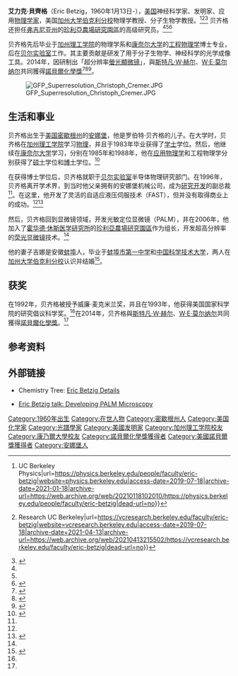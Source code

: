 {{NoteTA|1=zh-hant:艾力克;zh-cn:埃里克|2=zh-hans:莫尔纳尔;zh-cn:莫纳|3=zh-hans:赫尔;zh-cn:黑尔}}
{{Infobox scientist
|name              = 艾力克·貝齊格 {{Nobel icon|2014年諾貝爾化學獎|諾貝爾化學獎}}<br> Eric Betzig
|honorific-suffix  = [[Doctor_of_Philosophy|Phd]]
|image             = Eric_Betzig.jpg
|caption           = 
|birth_name        = 
|birth_date        = {{Birth date and age|1960|1|13|df=y}}
|birth_place       = 美国[[密歇根州|密歇根州]][[安娜堡|安娜堡]]
|death_date        = 
|death_place       = 
|fields            = [[应用物理学|应用物理学]], [[工程物理学|工程物理学]]
|alma_mater        = [[加州理工学院|加州理工学院]]<br />[[康奈尔大学|康奈尔大学]]
|doctoral_advisor  = 
|thesis_title      = Near-field Scanning Optical Microscopy 
|thesis_url        = 
|thesis_year       = 1988年
|doctoral_students = 
|occupation        = 物理学家
|years_active      = 
|employer          = [[珍利亞農場研究園區|珍利亞農場研究園區]]
|organization      = [[霍华德·休斯医学研究所|霍华德·休斯医学研究所]]
|known_for         = 纳米光学显微系统, [[荧光显微镜|荧光显微镜]]
|notable_works     = 
|influences        = 
|spouse            = 
|children          = 
|awards            = {{nowrap|[[诺贝尔化学奖|诺贝尔化学奖]] (2014年)}}
|website           = [http://www.hhmi.org/scientists/eric-betzig Eric Betzig, PhD]
}}

'''艾力克·貝齊格'''（Eric Betzig，1960年1月13日-），[[美国|美国]]神经科学家、发明家、应用[[物理学家|物理学家]]，美国[[加州大学伯克利分校|加州大学伯克利分校]]物理学教授、分子生物学教授。<ref name=":0">{{Cite web|title=Eric Betzig {{!}} UC Berkeley Physics|url=https://physics.berkeley.edu/people/faculty/eric-betzig|website=physics.berkeley.edu|access-date=2019-07-18|archive-date=2021-01-18|archive-url=https://web.archive.org/web/20210118102010/https://physics.berkeley.edu/people/faculty/eric-betzig|dead-url=no}}</ref><ref>{{Cite web|title=Eric Betzig {{!}} Research UC Berkeley|url=https://vcresearch.berkeley.edu/faculty/eric-betzig|website=vcresearch.berkeley.edu|access-date=2019-07-18|archive-date=2021-04-13|archive-url=https://web.archive.org/web/20210413215502/https://vcresearch.berkeley.edu/faculty/eric-betzig|dead-url=no}}</ref><ref name=":1">{{Cite web|title=Eric Betzig|url=https://www.hhmi.org/scientists/eric-betzig|language=en|website=HHMI.org|access-date=2019-07-18|archive-date=2021-05-06|archive-url=https://web.archive.org/web/20210506175609/https://www.hhmi.org/scientists/eric-betzig|dead-url=no}}</ref> 贝齐格还担任[[弗吉尼亚州|弗吉尼亚州]]的[[珍利亞農場研究園區|珍利亞農場研究園區]]的高级研究员。<ref name=":0" /><ref name=":1" /><ref name="hhmi">{{cite web |url=http://www.hhmi.org/scientists/eric-betzig |title=Eric Betzig, PhD |work=hhmi.org |publisher=[[Howard_Hughes_Medical_Institute|Howard Hughes Medical Institute]] |accessdate=2014-10-08 |archive-date=2014-10-10 |archive-url=https://web.archive.org/web/20141010120254/http://www.hhmi.org/scientists/eric-betzig |dead-url=no }}</ref>

贝齐格先后毕业于[[加州理工学院|加州理工学院]]的物理学系和[[康奈尔大学|康奈尔大学]]的[[工程物理学|工程物理学]]博士专业，后在[[贝尔实验室|贝尔实验室]]工作。其主要贡献是研发了用于分子生物学、神经科学的光学成像工具。2014年，因研制出「超分辨率[[螢光顯微镜|螢光顯微镜]]」，與[[斯特凡·W·赫尔|斯特凡·W·赫尔]]、[[W·E·莫尔纳尔|W·E·莫尔纳尔]]共同獲得[[諾貝爾化學獎|諾貝爾化學獎]]<ref name="nobel">{{cite news |url=http://www.nobelprize.org/nobel_prizes/chemistry/laureates/2014/press.html |title=The Nobel Prize in Chemistry 2014 |work=Nobelprize.org |publisher=Nobel Media AB |date=2014-10-08 |accessdate=2014-10-08 |archive-date=2015-11-06 |archive-url=https://web.archive.org/web/20151106200449/http://www.nobelprize.org/nobel_prizes/chemistry/laureates/2014/press.html |dead-url=no }}</ref><ref name="hhmipr">{{cite web |url=http://www.hhmi.org/news/eric-betzig-wins-2014-nobel-prize-chemistry |title=Eric Betzig Wins 2014 Nobel Prize in Chemistry |work=HHMI News |publisher=hhmi.org |date=2014-10-08 |accessdate=2014-10-08 |archive-date=2014-10-10 |archive-url=https://web.archive.org/web/20141010120511/http://www.hhmi.org/news/eric-betzig-wins-2014-nobel-prize-chemistry |dead-url=no }}</ref><ref>{{Cite web |url=http://www.ch.ntu.edu.tw/nobel/2014.html |title=存档副本 |access-date=2016-05-02 |archive-date=2016-11-13 |archive-url=https://web.archive.org/web/20161113182523/http://www.ch.ntu.edu.tw/nobel/2014.html |dead-url=no }}</ref>。

[[File:GFP_Superresolution_Christoph_Cremer.JPG|thumb]]

==生活和事业==
贝齐格出生于[[美国|美国]][[密歇根州|密歇根州]]的[[安娜堡|安娜堡]]，他是罗伯特·贝齐格的儿子。在大学时，贝齐格在[[加州理工学院|加州理工学院]]学习[[物理|物理]]，并且于1983年毕业获得了[[理學士|学士]]学位。然后，他继续在[[康奈尔大学|康奈尔大学]]学习，分别在1985年和1988年，他在[[应用物理学|应用物理学]]和工程物理学分别获得了[[理學碩士|硕士]]学位和[[哲學博士|博士]]学位。<ref name="janelia">{{cite web |url=http://www.janelia.org/people/scientist/eric-betzig |title=Eric Betzig |work=janelia.org |publisher=[[Janelia_Farm_Research_Campus|Janelia Farm Research Campus]] |accessdate=2014-10-08 |archive-date=2015-04-30 |archive-url=https://web.archive.org/web/20150430215620/http://janelia.org/people/scientist/eric-betzig |dead-url=no }}</ref>

在获得博士学位后，贝齐格就职于[[贝尔实验室|贝尔实验室]]半导体物理研究部门。在1996年，贝齐格离开学术界，到当时他父亲拥有的安娜堡机械公司，成为[[研究开发|研究开发]]的副总裁<ref name="hhmipr" />。在这里，他开发了灵活的自适应液压伺服技术（FAST），但并没有取得商业上的成功。<ref name="janelia" /><ref name="nature">{{cite journal|url=http://www.nature.com/doifinder/10.1038/nj7083-578a|pages=578–578|title=Eric Betzig, group leader, Janelia Farm Research Campus, Howard Hughes Medical Institute, Leesburg, Virginia|journal=Nature|volume=440|issue=7083|date=2006-03-22|language=en|accessdate=2018-04-02|doi=10.1038/nj7083-578a|author=Virginia Gewin|archive-date=2016-03-22|archive-url=https://web.archive.org/web/20160322233821/http://www.nature.com/doifinder/10.1038/nj7083-578a|dead-url=no}}</ref>

然后，贝齐格回到显微镜领域，开发光敏定位显微镜（PALM），并在2006年，他加入了[[霍华德·休斯医学研究所|霍华德·休斯医学研究所]]的[[珍利亞農場研究園區|珍利亞農場研究園區]]作为组长，开发超高分辨率的[[荧光显微镜|荧光显微镜]]技术。<ref name="hhmipr" />

他的妻子吉娜是安徽[[蚌埠|蚌埠]]人，毕业于[[蚌埠市第一中学|蚌埠市第一中学]]和[[中国科学技术大学|中国科学技术大学]]，两人在[[加州大学伯克利分校|加州大学伯克利分校]]认识并结婚<ref >{{cite web |url=http://news.163.com/14/1015/08/A8J6BPQC00011229.html |language= |title=安徽一中学挂告示祝贺本校"女婿"获诺贝尔奖(图) |publisher=中安在线 |date=2014-10-15 |accessdate= |archive-url=https://web.archive.org/web/20141016052519/http://news.163.com/14/1015/08/A8J6BPQC00011229.html |archive-date=2014-10-16 |dead-url=yes }}</ref>。

==获奖==
在1992年，贝齐格被授予威廉·麦克米兰奖，并且在1993年，他获得美国国家科学院的研究倡议科学奖。<ref name="janelia" />在2014年，贝齐格與[[斯特凡·W·赫尔|斯特凡·W·赫尔]]、[[W·E·莫尔纳尔|W·E·莫尔纳尔]]共同獲得[[諾貝爾化學獎|諾貝爾化學獎]]。<ref name="nobel" />

==参考资料==
{{reflist}}

==外部链接==
* {{En}}Chemistry Tree: [http://academictree.org/chemistry/peopleinfo.php?pid=85075 Eric Betzig Details] {{Wayback|url=http://academictree.org/chemistry/peopleinfo.php?pid=85075 |date=20200416152415 }}
* {{En}}[http://www.ibiology.org/ibiomagazine/issue-2/eric-betzig-and-harald-hess-developing-palm-microscopy.html Eric Betzig talk: Developing PALM Microscopy] {{Wayback|url=http://www.ibiology.org/ibiomagazine/issue-2/eric-betzig-and-harald-hess-developing-palm-microscopy.html |date=20170706050615 }}

{{2014年诺贝尔奖获得者}}
{{诺贝尔化学奖获得者_(2001年－2025年)}}

{{DEFAULTSORT:Betzig}}
[[Category:1960年出生|Category:1960年出生]]
[[Category:在世人物|Category:在世人物]]
[[Category:密歇根州人|Category:密歇根州人]]
[[Category:美国化学家|Category:美国化学家]]
[[Category:光譜學家|Category:光譜學家]]
[[Category:美國发明家|Category:美國发明家]]
[[Category:加州理工学院校友|Category:加州理工学院校友]]
[[Category:康乃爾大學校友|Category:康乃爾大學校友]]
[[Category:諾貝爾化學獎獲得者|Category:諾貝爾化學獎獲得者]]
[[Category:美國諾貝爾獎獲得者|Category:美國諾貝爾獎獲得者]]
[[Category:安娜堡人|Category:安娜堡人]]